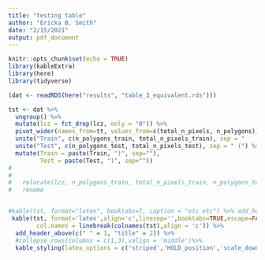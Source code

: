 ```yaml
---
title: "testing table"
author: "Ericka B. Smith"
date: "2/15/2021"
output: pdf_document
---
```


```r
knitr::opts_chunk$set(echo = TRUE)
library(kableExtra)
library(here)
library(tidyverse)
```


```r
(dat <- readRDS(here("results", "table_3_equivalent.rds")))
```



```r
tst <- dat %>% 
  ungroup() %>%
  mutate(lcz = fct_drop(lcz, only = "0")) %>%
  pivot_wider(names_from=tt, values_from=c(total_n_pixels, n_polygons)) %>%
  unite("Train", c(n_polygons_train, total_n_pixels_train), sep = "        (") %>%
  unite("Test", c(n_polygons_test, total_n_pixels_test), sep = " (") %>%
  mutate(Train = paste(Train, ")", sep=""),
         Test = paste(Test, ")", sep=""))
# 
# 
#   relocate(lcz, n_polygons_train, total_n_pixels_train, n_polygons_test, total_n_pixels_test) %>%
#   rename

```

```r


```



```r
#kable(tst, format="latex", booktabs=T, caption = "etc etc") %>% add_header_above(., c(' '=1, 'Parts'=4'))
 kable(tst, format='latex',align='c',linesep='',booktabs=TRUE,escape=FALSE,
        col.names = linebreak(colnames(tst),align = 'c')) %>%
  add_header_above(c(" " = 1, "title" = 2)) %>%
  #collapse_rows(columns = c(1,3),valign = 'middle')%>%
  kable_styling(latex_options = c('striped','HOLD_position','scale_down'))
```


